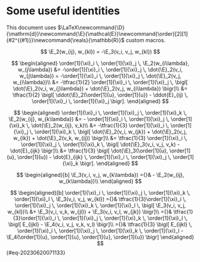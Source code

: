 # Some useful identities

This document uses $\LaTeX\newcommand{\D}{\mathrm{d}}\newcommand{\E}{\mathcal{E}}\newcommand{\order}[2][1]{#2^{(#1)}}\newcommand{\reals}{\mathbb{R}}$ custom macros.




$$
\E_2(w_{ij}, w_{kl}) = -\E_3(v_i, v_j, w_{kl})
$$

$$
\begin{aligned}
\order[1]{\xi}_i \, \order[1]{\xi}_j \, \E_2(w_{i\lambda}, w_{j\lambda})
&= -\order[1]{\xi}_i \, \order[1]{\xi}_j \, \dot{\E}_2(v_i, w_{j\lambda})
= -\order[1]{\xi}_i \, \order[1]{\xi}_j \, \dot{\E}_2(v_j, w_{i\lambda})\\
&= -\tfrac{1}{2} \order[1]{\xi}_i \, \order[1]{\xi}_j \, \bigl[ \dot{\E}_2(v_i, w_{j\lambda}) + \dot{\E}_2(v_j, w_{i\lambda}) \bigr]\\
&= \tfrac{1}{2} \bigl[ \ddot{\E}_2(\order[1]{u}, \order[1]{u}) - \ddot{E}_{ij} \, \order[1]{\xi}_i \, \order[1]{\xi}_j \bigr].
\end{aligned}
$$


$$
\begin{aligned}
\order[1]{\xi}_i \, \order[1]{\xi}_j \, \order[1]{\xi}_k \, \E_2(w_{ij}, w_{k\lambda})
&= - \order[1]{\xi}_i \, \order[1]{\xi}_j \, \order[1]{\xi}_k \, \dot{\E}_2(w_{ij}, v_k)\\
&= -\tfrac{1}{3} \order[1]{\xi}_i \, \order[1]{\xi}_j \, \order[1]{\xi}_k \, \bigl[ \dot{\E}_2(v_i, w_{jk}) + \dot{\E}_2(v_j, w_{ik}) + \dot{\E}_2(v_k, w_{ij}) \bigr]\\
&= \tfrac{1}{3} \order[1]{\xi}_i \, \order[1]{\xi}_j \, \order[1]{\xi}_k \, \bigl[ \dot{\E}_3(v_i, v_j, v_k) - \dot{E}_{ijk} \bigr]\\
&= \tfrac{1}{3} \bigl[ \dot{\E}_3(\order[1]{u}, \order[1]{u}, \order[1]{u}) - \dot{E}_{ijk} \, \order[1]{\xi}_i \, \order[1]{\xi}_j \, \order[1]{\xi}_k \bigr].
\end{aligned}
$$

$$
\begin{aligned}[b]
\E_3(v_i, v_j, w_{k\lambda})
={}& - \E_2(w_{ij}, w_{k\lambda})\\
\end{aligned}
$$

$$
\begin{aligned}[b]
\order[1]{\xi}_i \, \order[1]{\xi}_j \, \order[1]{\xi}_k \, \order[1]{\xi}_l \, \E_3(v_i, v_j, w_{kl})
={}& \tfrac{1}{3}\order[1]{\xi}_i \, \order[1]{\xi}_j \, \order[1]{\xi}_k \, \order[1]{\xi}_l \, \bigl[ \E_3(v_i, v_j, w_{kl})\\
&+ \E_3(v_i, v_k, w_{jl}) + \E_3(v_i, v_l, w_{jk}) \bigr]\\
={}& \tfrac{1}{3}\order[1]{\xi}_i \, \order[1]{\xi}_j \, \order[1]{\xi}_k \, \order[1]{\xi}_l \, \bigl[ E_{ijkl} - \E_4(v_i, v_j, v_k, v_l) \bigr]\\
={}& \tfrac{1}{3} \bigl[ E_{ijkl} \, \order[1]{\xi}_i \, \order[1]{\xi}_j \, \order[1]{\xi}_k \, \order[1]{\xi}_l - \E_4(\order[1]{u}, \order[1]{u}, \order[1]{u}, \order[1]{u}) \bigr]
\end{aligned}
$$ {#eq-20230620071133}
